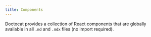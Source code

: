 ```yaml
---
title: Components
---
```



Doctocat provides a collection of React components that are globally available
in all `.md` and `.mdx` files (no import required).
